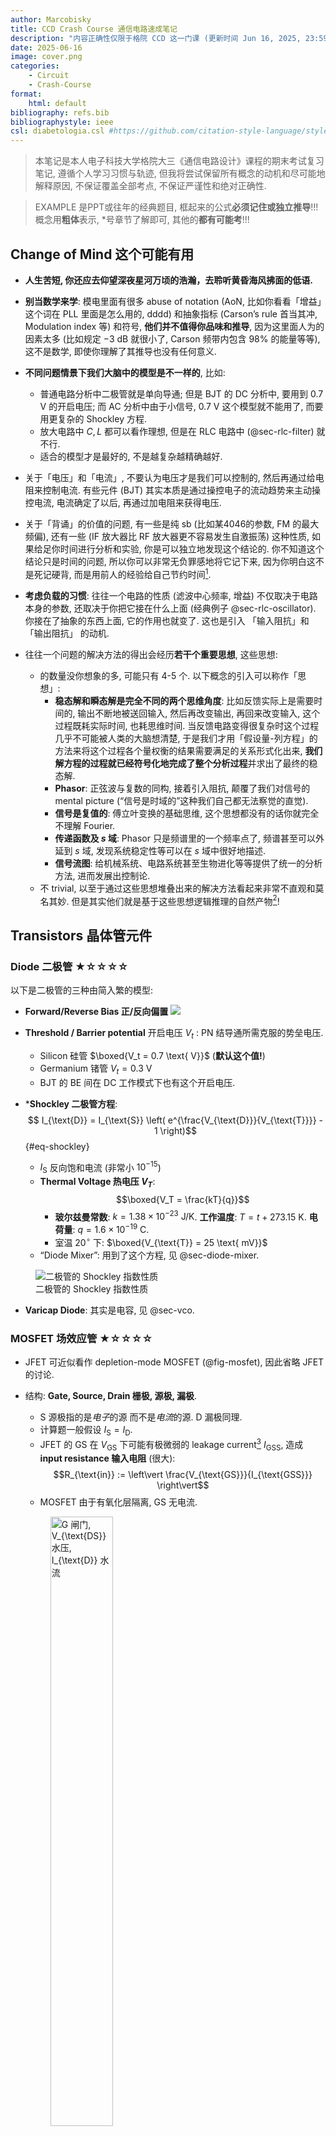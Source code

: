 ```yaml
---
author: Marcobisky
title: CCD Crash Course 通信电路速成笔记
description: "内容正确性仅限于格院 CCD 这一门课 (更新时间 Jun 16, 2025, 23:59)"
date: 2025-06-16
image: cover.png
categories:
    - Circuit
    - Crash-Course
format: 
    html: default
bibliography: refs.bib
bibliographystyle: ieee
csl: diabetologia.csl #https://github.com/citation-style-language/styles
---
```


> 本笔记是本人电子科技大学格院大三《通信电路设计》课程的期末考试复习笔记, 遵循个人学习习惯与轨迹, 但我将尝试保留所有概念的动机和尽可能地解释原因, 不保证覆盖全部考点, 不保证严谨性和绝对正确性.

> EXAMPLE 是PPT或往年的经典题目, 框起来的公式**必须记住或独立推导**!!! 概念用**粗体**表示, *号章节了解即可, 其他的**都有可能考**!!!

## Change of Mind 这个可能有用 {#sec-change-of-mind}

- **人生苦短, 你还应去仰望深夜星河万顷的浩瀚，去聆听黄昏海风拂面的低语.**

- **别当数学来学**: 模电里面有很多 abuse of notation (AoN, 比如你看看「增益」这个词在 PLL 里面是怎么用的, dddd) 和抽象指标 (Carson's rule 首当其冲, Modulation index 等) 和符号, **他们并不值得你品味和推导**, 因为这里面人为的因素太多 (比如规定 $-3\text{ dB}$ 就很小了, Carson 频带内包含 $98\%$ 的能量等等), 这不是数学, 即使你理解了其推导也没有任何意义.

- **不同问题情景下我们大脑中的模型是不一样的**, 比如:
    - 普通电路分析中二极管就是单向导通; 但是 BJT 的 DC 分析中, 要用到 $0.7\text{ V}$ 的开启电压; 而 AC 分析中由于小信号, $0.7\text{ V}$ 这个模型就不能用了, 而要用更复杂的 Shockley 方程.
    - 放大电路中 $C, L$ 都可以看作理想, 但是在 RLC 电路中 (@sec-rlc-filter) 就不行.
    - 适合的模型才是最好的, 不是越复杂越精确越好.

- 关于「电压」和「电流」, 不要认为电压才是我们可以控制的, 然后再通过给电阻来控制电流. 有些元件 (BJT) 其实本质是通过操控电子的流动趋势来主动操控电流, 电流确定了以后, 再通过加电阻来获得电压.

- 关于「背诵」的价值的问题, 有一些是纯 sb (比如某4046的参数, FM 的最大频偏), 还有一些 (IF 放大器比 RF 放大器更不容易发生自激振荡) 这种性质, 如果给足你时间进行分析和实验, 你是可以独立地发现这个结论的. 你不知道这个结论只是时间的问题, 所以你可以非常无负罪感地将它记下来, 因为你明白这不是死记硬背, 而是用前人的经验给自己节约时间[^engineering].

- **考虑负载的习惯**: 往往一个电路的性质 (滤波中心频率, 增益) 不仅取决于电路本身的参数, 还取决于你把它接在什么上面 (经典例子 @sec-rlc-oscillator). 你接在了抽象的东西上面, 它的作用也就变了. 这也是引入 「输入阻抗」和 「输出阻抗」 的动机.

- 往往一个问题的解决方法的得出会经历**若干个重要思想**, 这些思想:
    - 的数量没你想象的多, 可能只有 4-5 个. 以下概念的引入可以称作「思想」:
        - **稳态解和瞬态解是完全不同的两个思维角度**: 比如反馈实际上是需要时间的, 输出不断地被送回输入, 然后再改变输出, 再回来改变输入, 这个过程既耗实际时间, 也耗思维时间. 当反馈电路变得很复杂时这个过程几乎不可能被人类的大脑想清楚, 于是我们才用「假设量-列方程」的方法来将这个过程各个量权衡的结果需要满足的关系形式化出来, **我们解方程的过程就已经符号化地完成了整个分析过程**并求出了最终的稳态解.
        - **Phasor**: 正弦波与复数的同构, 接着引入阻抗, 颠覆了我们对信号的 mental picture (“信号是时域的”这种我们自己都无法察觉的直觉).
        - **信号是复值的**: 傅立叶变换的基础思维, 这个思想都没有的话你就完全不理解 Fourier.
        - **传递函数及 $s$ 域**: Phasor 只是频谱里的一个频率点了, 频谱甚至可以外延到 $s$ 域, 发现系统稳定性等可以在 $s$ 域中很好地描述.
        - **信号流图**: 给机械系统、电路系统甚至生物进化等等提供了统一的分析方法, 进而发展出控制论.
    - 不 trivial, 以至于通过这些思想堆叠出来的解决方法看起来非常不直观和莫名其妙. 但是其实他们就是基于这些思想逻辑推理的自然产物[^math]!

[^engineering]: 有些数学家对工程学嗤之以鼻的原因本质上是对「经验主义」的怀疑.

[^math]: 这一点在纯数上尤为明显.

## Transistors 晶体管元件

### Diode 二极管 ★☆☆☆☆

以下是二极管的三种由简入繁的模型:

- **Forward/Reverse Bias 正/反向偏置**
    ![](diode-bias.jpg)

- **Threshold / Barrier potential** 开启电压 $V_t$ : PN 结导通所需克服的势垒电压.
    - Silicon 硅管 $\boxed{V_t = 0.7 \text{ V}}$ (**默认这个值!**)
    - Germanium 锗管 $V_t = 0.3 \text{ V}$
    - BJT 的 BE 间在 DC 工作模式下也有这个开启电压.

- ***Shockley 二极管方程**: $$ I_{\text{D}} = I_{\text{S}} \left( e^{\frac{V_{\text{D}}}{V_{\text{T}}}} - 1 \right)$${#eq-shockley}
    - $I_{\text{S}}$ 反向饱和电流 (非常小 $10^{-15}$)
    - **Thermal Voltage 热电压 $V_T$**: $$\boxed{V_T = \frac{kT}{q}}$$
        - **玻尔兹曼常数**: $k = 1.38 \times 10^{-23} \text{ J/K}$. **工作温度**: $T = t + 273.15 \text{ K}$. **电荷量**: $q = 1.6 \times 10^{-19} \text{ C}$.
        - 室温 $20^{\circ}$ 下: $\boxed{V_{\text{T}} = 25 \text{ mV}}$
    - "Diode Mixer": 用到了这个方程, 见 @sec-diode-mixer.

::: {.column-margin}
![二极管的 Shockley 指数性质](shockley.jpg)
:::

- **Varicap Diode**: 其实是电容, 见 @sec-vco.

### MOSFET 场效应管 ★☆☆☆☆

- JFET 可近似看作 depletion-mode MOSFET (@fig-mosfet), 因此省略 JFET 的讨论.

- 结构: **Gate, Source, Drain 栅极, 源极, 漏极**.
    - S 源极指的是*电子*的源 而不是*电流*的源. D 漏极同理.
    - 计算题一般假设 $I_{\text{S}} = I_{\text{D}}$.
    - JFET 的 GS 在 $V_{\text{GS}}$ 下可能有极微弱的 leakage current[^leakage-current] $I_{\text{GSS}}$, 造成 **input resistance 输入电阻** (很大): $$R_{\text{in}} := \left\vert \frac{V_{\text{GS}}}{I_{\text{GSS}}} \right\vert$$
    - MOSFET 由于有氧化层隔离, GS 无电流.

    ![G 闸门, $V_{\text{DS}}$ 水压, $I_{\text{D}}$ 水流](MOSFET-Water.GIF){width=50%}

[^leakage-current]: AoN, 应该记为 $I_{\text{GSL}}$ (gate-source leakage).

- MOSFET 分类:

    ![箭头 **in** 代表 n-channel](mosfet.png){#fig-mosfet}

    - **P/N channel 通道**: 根据**沟道**类型 (不是 substrate 类型!), 空穴: P channel, 电子: N channel.
    - **Depletion/Enhancement mode 耗尽/增强型**: 默认 (**GSS**, gate-source short) 闸门的状态, 导通: depletion, 不导通: enhancement (符号上断开).
    - $V_{\text{GS}}$ 控制闸门的方法是不一样的 (@fig-mosfet):
        - P-channel D Mode: 正电压 -> 吸引 n substrate 的电子 -> 中和掉 channel 的空穴 -> 截止
        - N-channel D Mode: 负电压 -> 吸引 p substrate 的空穴 -> 中和掉 channel 的电子 -> 截止
        - P-channel E Mode: 负电压 -> 排斥 n substrate 的电子 -> 增加 channel 的空穴 -> 导通
        - N-channel E Mode: 正电压 -> 排斥 p substrate 的空穴 -> 增加 channel 的电子 -> 导通
    

- 特性:
    - 以 S 源极为基准, 我们关心 $V_{\text{GS}}, V_{\text{DS}}, I_{\text{D}}$ 三者的关系 ($I_{\text{D}}$ 曲面)
    - **Q-point** (Quiescent)[^Q-point]: 静态工作点, @fig-ID-surface 上的每个点都是 Q-point.
        - 引入 Q-point 的原因是: 半导体元件在不同的输入**变化频率**下 即使输入的数值相同, 输出会有所差别. Q-point 代表这些点都是在输入变化很慢的情况下测出来的值, 即 **DC 工作点**、稳态值.
        - 所以模拟电路有必要区分 DC 和 AC 分析, 他们是不一样的.

    ![$I_{\text{D}}$ 曲面](ID-surface.png){#fig-ID-surface width=80%}

    - **Drain curve 漏极特性曲线**: 固定闸门 $V_{\text{GS}}$ 后的 水压与水流的关系.
        - **Ohmic region 欧姆区**: 相当于固定电阻. (改变闸门可以充当可变电阻)
        - **Active region 饱和区**: 水流不变了.
        - **Breakdown region 击穿区**: 水压太大, 水管坏了.
        - **Pinch-off** 对应的点是**抛物线**.

    ![Drain curve 漏极特性曲线](drain-curve.png){width=80%}

    - **Transfer curve 转移特性曲线**: 水压足够大时水流和闸门的关系 ($I_{\text{D}}$ 曲面沿 $V_{\text{DS}}$ 轴的投影).
        - **抛物线** 关系.
        - **默认饱和电流 $I_{\text{DSS}}$**: Drain to Source current with *gate* Shorted.
        - **跨导 $g_m$** (电阻的倒数): Drain curve 的斜率, 与闸门电压有关.

    ![Transfer curve 转移特性曲线](transfer-curve.png){#fig-transfer-curve width=80%}

[^Q-point]: 这是一个典型的教科书讲不明白的问题.

### BJT 三极管 ★★★★☆

> 大写表示 DC 工作模式 (e.g., $I_{\text{E}}, \beta_{\text{DC}}$), 小写表示 AC 工作模式 (e.g., $I_{\text{e}}, \beta_{\text{ac}}$). $\tilde{I}$: phasor, $i$: 瞬时值.

#### 结构 ★☆☆☆☆

::: {layout="[75,25]"}
![](BJT.png)

![](npn.gif){width=30%}
:::

- 结构: **Base, Collector, Emitter 基极, 集电极, 发射极**.

    - **npn, pnp** 两种, 因 doping 浓度不同而*不对称* ! npn 性能更好.

- 模型及可观测参数

    - **r Parameters** (resistance): $r'_e$ (**最重要**★★★★★), $r'_b, r'_c, \alpha_{\text{ac}}, \beta_{\text{ac}}$

    ![根据 $r'_b \approx 0$ 和 $r'_c \approx \infty$ 来简化模型](r-para.png){#fig-r-para width=70%}
    - **h Parameters** (hybrid): (Omitted).

#### 性质 ★★★★★ {#sec-bjt-properties}

- 特征曲线
    - 一般都在 active region 工作区
    - $I_C$ 不一定是 $I_B$ 的 $\beta_{\text{DC}}$ 倍, 在饱和区就不行 (@fig-BJT-saturation).

::: {.column-margin}
![饱和区没有放大](BJT-saturation.png){#fig-BJT-saturation}
:::

![抽象命名来了, 看看饱和区和工作区是不是你想的那样](BJT-characteristic.png){width=90%}

- AC & DC 下都有的性质:
    - 箭头代表 **总** (E) **电流** 参考方向, 不一定是实际电流方向. 三者满足 KCL: $$\boxed{ I_{\text{E}} - I_{\text{C}} - I_{\text{B}} = 0} $${#eq-kcl}

- DC 工作模式性质:
    - $\alpha, \beta$ 参数:$$ \alpha_{\text{DC}} := \frac{I_{\text{C}}}{I_{\text{E}}} \approx 0.99, \quad h_{\text{FE}} = \boxed{\beta_{\text{DC}} := \frac{I_{\text{C}}}{I_{\text{B}}}} \approx 99$$
    - B, E 可看作导通的二极管, PN结之间存在开启电压: $$\boxed{V_{\text{BE}} = V_t \approx 0.7 \text{ V}}$$

- AC 工作模式性质:

    - 发射极动态电阻 $$\boxed{r'_e \approx \frac{V_T}{I_{\text{E}}} = \frac{25\text{ mV}}{I_E}}$$

    - $\beta$ 参数: $$ \beta_{\text{ac}} := \frac{\Delta I_{\text{C}}}{\Delta I_{\text{B}}}$$
        - 造成 $\beta_{\text{DC}} \neq \beta_{\text{ac}}$ 的原因是 $I_{\text{C}}$-$I_{\text{B}}$ 关系是曲线:

        ![DC 模式相当于全局的流形, AC 模式相当于局部的切空间](dc-ac-beta.png){width=80%}

<!-- ----------------------------------------- -->
::: {.callout-important icon=true collapse=true}
## 有关 $V_T$ 和 $V_t$
**Mental picture**: 当我们将信号输入到 BJT 的 Base 时, 几乎就是 DC 信号, 波动幅度非常小!

BJT 正常工作时, 将 BE 看作导通的二极管, 自然有电压 $V_t \approx 0.7 \text{ V}$. $r'_e$ 不能被 DC 信号感受到, 只有小信号才能感受到. 小信号需要用更精确的模型 @eq-shockley 来计算. @fig-VT-Vt 在 $V_{BE} = 0.7\text{ V}$ 处的斜率就是 $r'_e$ 的倒数:
$$
\text{slope}|_{V = 0.7\text{ V}} = \frac{I_S}{V_T} \cdot e^{\frac{V}{V_T}} = \frac{1}{r'_e}
$$

我们 利用 @eq-shockley 将 $e^{\frac{V}{V_T}}$ 用 $I_E$ 表示:
$$
\text{slope}|_{I = I_E} = \frac{I_S}{V_T} \cdot \left(\frac{I}{I_S} + 1\right) = \frac{I}{V_T} + \underbrace{\cancel{\frac{I_S}{V_T}}}_{\to 0} = \frac{1}{r'_e}
$$

求得:
$$
r'_e = \frac{V_T}{I}
$$

$I$ 就是**当前** E 上的直流电流大小!

![](VT-Vt.png){#fig-VT-Vt width=70%}
:::
<!-- ----------------------------------------- -->



## Network Analysis 网络分析 ★★☆☆☆

### Thevenin & Norton 定理 {#sec-thevenin-norton}

> 任何一个只有电压源、电流源和电阻的网络, 都可以等效为 一个有内阻的电压源 或 一个有内阻的电流源[^reason].

[^reason]: 任何线性二端网络都可以这么等效, 原因是电源的 $V$-$I$ graph 是直线! 而非理想的 电压源 和 电流源 也是直线, 二者自由度都是 $2$, 因此相互等价.

$$
\boxed{
\begin{aligned}
V_{\text{TH}} &= V_{\text{open}} \\
I_{\text{N}} &= I_{\text{short}} \\
R_{\text{TH}} &= R_{\text{N}} = \frac{V_{\text{open}}}{I_{\text{short}}} \\
\end{aligned}
}
$${#eq-thevenin-norton}

![Thevenin 等效 和 Norton 等效](thevenin-norton.png){width=80%}

### Input & Output Impedance 输入/输出阻抗

> 一个线性网络作为负载时一定可以等效成一个电阻 (输入阻抗), 作为电源时一定可以等效成一个非理想电压源或电流源 (内阻就是输出阻抗).

- $R_{\text{in}}$ 就是该网络作为负载时两端的电压和电流之比.

### Conjugate Matching & Maximum Power Transfer 匹配负载与最大功率传输

> 阻抗匹配是一个实际中要考虑的问题, 而不是在纯理论层面上的问题, 所以会觉得有点脱节的感觉.

- 问题建模: @sec-thevenin-norton 的结论对稳态交流电路同样适用 (见 @fig-matched-network-demo)! 任意复杂线性网络:
    - 从外面看都只是一个电流电压源 $\tilde{V}_0$ 和 一个内阻抗 $\tilde{Z}_0$ (相当于 Thevenin 等效).
    - 看外面都是一个阻抗为 $\tilde{Z}_L$ 的负载.
    - 问: 给定工作频率[^working-freq] $\omega_0$ 和 $\tilde{V}_0$, $\tilde{Z}_0, \tilde{Z}_L$ 满足什么的时候负载热功率最大?

[^working-freq]: 注意一个匹配电路只在一个工作频率下匹配, 而不是所有频率! 而我们会看到, 匹配后的频率恰好是协振频率 $\omega_0$, 所以用 $\omega_0$ 来表示工作频率.

- 当内外阻抗互为共轭时, 称该电路**阻抗匹配**, 此时**负载热功率[^power]达到最大**. $$\boxed{\tilde{Z}_0 = \tilde{Z}_L^*}$${#eq-conj-matching}

    ![阻抗匹配时相当于只有两个一样的纯电阻](conj-match-demo.png){width=70%}

[^power]: 稳态电路功率有很多定义 (比如: 有功功率, 无功功率, 视在功率, 热功率等), 这里指**热功率**.

- **Reflection Coefficient 反射系数**: 反映了负载阻抗与源阻抗的匹配程度, omitted.

<!-- ----------------------------------------- -->
::: {.callout-note icon=true collapse=true}
## 阻抗匹配条件的证明

![问题建模情景](matched-network-demo.png){#fig-matched-network-demo width=40%}

设 $\tilde{Z}_0 = R_0 + jX_0, \tilde{Z}_L = R_L + jX_L$, 负载的热功率:
$$
\begin{aligned}
P_L &= I_{\text{rms}}^2 R_L \\
&= \frac{1}{2} |\tilde{I}|^2 R_L \\
&= \frac{1}{2} \left| \frac{\tilde{V}_0}{\tilde{Z}_0 + \tilde{Z}_L} \right|^2 R_L \\
&= \frac{1}{2} \frac{|\tilde{V}_0|^2}{(R_0 + R_L)^2 + (X_0 + X_L)^2} R_L \\
\end{aligned}
$$

要 $P_L$ 最大, 分母必须最小, 显然当 $X_0 + X_L = 0$ 时即 @eq-conj-matching 时取最小.
:::
<!-- ----------------------------------------- -->

### Matching Network Design 匹配网络设计 {#sec-matching-network-design}

> 有很多种匹配网络可供选择: $\pi, T$ 形网络等, 本文只考虑 $T$ 形网络. 本章重度依赖 @sec-q-factor-1st-order 的结论.

- 问题描述: 给定 纯电阻内阻 $R_0$ 的交流电源 $V_0$ 和 纯电阻负载 $R_L$, 在它们中间设计一个 $T$ 形网络使阻抗匹配.
    - 既然是设计匹配网络, 就不能用纯电阻了 (@fig-matching-wrong-design), 不然能量白白消耗掉了, 只能用**纯电抗 $X$ 元件** ($X_p, X_s$ 都可以是 $L$ 或 $C$, 一般串联的用 $L$, 并联的用 $C$), 它们只储能, 不耗能.

:::{.column-margin}
![谁教你这样设计网络的?](matching-wrong-design.png){#fig-matching-wrong-design}
:::

![根据 $R_0, R_L$ 的大小结合 @eq-q-factor-serial-parallel-conversion 的结论要设计成不同的 $T$ 形网络](matching-right-design.png){#fig-matching-right-design width=90%}

- 解法: ★★★★★
    - **根据 $R_0, R_L$ 的大小选择网络类型**: 见 @fig-matching-right-design.
    - **用电阻之比算 $Q$**: @eq-q-factor-serial-parallel-conversion 的第一个公式.
    - **再用 @fig-Q-factor-1st-order 的两个公式得出 $X_s, X_p$**.
    - **最后用 $X_s, X_p$ 计算出 $L, C$ 的值**: 一般串联的用 $L$, 并联的用 $C$.
        

<!-- ----------------------------------------- -->
::: {.callout-note icon=true collapse=true}
## EXAMPLE: 匹配网络设计
![题目描述](matching-example-problem.png){width=80%}

![设计图, $R_{-}, R_{+}$ 对应 $R_0, R_L$](matching-example-network.png){width=40%}

![计算电抗和其对应的 $L, C$ 值](matching-example-calculation.png){width=80%}
:::
<!-- ----------------------------------------- -->


## Amplifier Circuit 放大电路分析 ★★★★☆

### 分析纲领 ★★★★★

> 一个放大电路对 DC 和 AC 的作用是单独的, 我们先分开分析, 实际上的情况是两个分析结果的叠加!

::: {.column-margin}
![电容通交隔直](capacitor-mental-picture.jpg)
:::

- DC 和 AC 的情况下, 放大电路的等效电路是不一样的.

- 我们只需要考虑**等效电路**, 电容和电感在等效电路中是不存在的.

    - **DC 分析**: 
        - 电容开路, 电感短路[^ideal-CL].
        - 画 **Thevenin 等效电路**

            ![DC等效电路 及其Thevenin等效](Theveninising.png){#fig-Theveninising}

    - **AC 分析**:
        - 电容短路, 电感开路.
        - $V_{\text{CC}}$ 相当于接地 (任何不变的信号都相当于接地)
        - 电压、电流默认取 RMS $V_{\text{rms}}$ 计算 (峰值也行其实), $\boxed{V_p = \sqrt{2} V_{\text{rms}}}$
        - **Bypass Capacitor**: 与某个电阻 $R$ 并联的电容, 使得交流信号在至少 $f_{\min}$ 频率下看起来无阻抗, $C$ 必须足够大 ($X_C$ 必须足够小): $$\boxed{X_C \le \frac{R}{10}}$$ 

    - 将等效电路中的 BJT 换成 @fig-r-para (b) 中的模型, 然后当作正常电路分析即可.

[^ideal-CL]: 理想电容记为 $C_{\infty}$, 理想电感记为 $\text{RFC}$ (Radio Frequency Choke).

- 最后 DC 和 AC 的结果叠加起来, 注意 **这时候 $V_{\text{CC}}$ 不能接地了**[^ce-180], 所有元件都正常. 

[^ce-180]: 特别是在分析为什么 Common Emitter 相位是 180 度的时候, $V_\text{C} = V_{\text{CC}} - I_\text{C} R_\text{C}$, $$V_B \uparrow \implies I_B \uparrow \implies I_C \uparrow \implies V_\text{C} \downarrow$$


<!-- ----------------------------------------- -->
::: {.callout-note icon=true collapse=true}
## EXAMPLE: Thevenin 等效电路

![求解 @fig-Theveninising](dc-example.png)

@fig-Theveninising 中 $A$ 点电压不能直接分压求解! 虽然 $I_{\text{A}}$ 很小: $$ V_A \neq \frac{R_2}{R_1 + R_2} V_{\text{CC}}$$

要用 Thevenin 等效电路求解!
:::
<!-- ----------------------------------------- -->

<!-- ----------------------------------------- -->
::: {.callout-note icon=true collapse=true}
## EXAMPLE: Bypass Capacitor 大小的计算
![Bypass Capacitor 大小的计算](bypass-capacitor.png)
:::
<!-- ----------------------------------------- -->



<!-- ### Common Emitter (CE) 共射放大器 -->


## Mixer Circuit 混频电路 ★★★☆☆

- 目的: 其实就是完成了**调制和解调**的时候将两个正弦信号 $v_1, v_2$ 乘在一起的过程
    - $v_1 = V_1 \cos(\omega_1 t), v_2 = V_2 \cos(\omega_2 t)$
    - 一般要结合滤波器保留需要的频率成分 (上边带  $\omega_1 + \omega_2$ 或 下边带 $|\omega_1 - \omega_2|$, 为了区分 **Rejection 滤波**, 姑且叫做 **"Second" 滤波**[^second]).
- 由于产生了新的频率成分, 需要引入二极管之类的**非线性元件**.

[^second]: 我自己起的名字, 只是因为他在 Rejection 滤波器之后.

### Common Mixer 常见混频器 {#sec-common-mixer}

#### Diode Mixer 二极管混频器 {#sec-diode-mixer}

![](diode-mixer.png){#fig-diode-mixer width=60%}

- @fig-diode-mixer 1 点电压 $V_1 = (v_1+v_2)/2$, 相当于两个交流电压源 $v_1, v_2$ 串联.
- Diode Mixer 要求 $v_1, v_2$ 很小 (所以 $i_D$ 也很小), 二极管要用 **Shockley 方程** 来建模!
- 由 Taylor 展开 Shockley 方程, $i_D$ 有 $v_D, v_D^2, v_D^3, \cdots$ 成分, 分别对应:
    - 一次谐波: $\omega_1, \omega_2$
    - 二次谐波: $2 \omega_1, 2 \omega_2, \omega_1 + \omega_2, |\omega_1 - \omega_2|$
    - 更高次谐波 ...

::: {.column-margin}
![二极管混频器输出的频谱](diode-freq.png)
:::

#### BJT & JFET Mixer 晶体管混频器

![以 BJT Mixer 为例](BJT-mixer.png){#fig-bjt-mixer width=60%}

- BJT 的 B, E 间其实是隐藏的二极管 (见 @sec-bjt-properties)
- BJT Mixer 自带放大效果 (输出的电流可以比较大).
- @fig-bjt-mixer 的 $L, C$ 是带通滤波器 (**"Second" 滤波**)
- 若换成 JFET Mixer, 不再满足 Shockley 方程, 而是 Transfer curve 的**二次关系** (@fig-transfer-curve), 没有高次谐波成分了, nice!

#### Dual-Gate MOSFET Mixer 

(Omitted)

#### Diode Ring Modulator 环形调制器 {#sec-ring-modulator}

![环形调制器输入 $e_i$ 输出 DSB-SC 调制信号, 载波一般用矩形波](Ring-modulator.png){width=70%}

### Image Frequency 镜像频率 {#sec-image-frequency}

- 混频器输出的二次谐波里的 $|\omega_1 - \omega_2|$ 项不仅有希望的 $f_{\text{RF}}$ 频率, 还有可能存在的 **镜像频率** $f_{\text{image}}$.

- **Image frequency rejection**: 当我们 mixing 后需要保留 $|\omega_1 - \omega_2|$ 成分时, 我们不希望受到 $f_{\text{image}}$ 的干扰, 所以加一个 BPF 来滤掉它 (@fig-rejection-filter)

::: {.column-margin}
![Rejection 滤波器例子](rejection-filter.png){#fig-rejection-filter}
:::

![用带通滤波器滤掉可能存在的镜像频率, 定量分析见 @sec-rlc-rejection-filter, $\omega_{\text{IF}}$ 见 @sec-heterodyne](image-rejection.png){#fig-image-rejection width=60%}

## RLC 电路作为滤波器 {#sec-rlc-filter}

> 这门课中 含有 RLC 这个电路整体的地方包括: **Image Rejection 滤波器, 振荡器的反馈电路, PLL 的 loop filter 低通滤波**, 我们单独来看一看.

> **High Frequency Effects/Parasitic Effects 高频/寄生效应**: $R, L, C$ 元件甚至导线在高频时表现不再理想, 都有了**寄生电容**和**寄生电感**. 但这超出了电路的集总 (lumped) 假设, 一般不讨论.

:::{.column-margin}
![$L$ 在高频下变成 $RLC$ 电路了](parasitic-effect.png)
:::

### Resonance 协振

- **Tank circuit**: 并联 $LC$ 电路中是有储存的能量的, 所以称为 Tank.

- **Flywheel effect**: $LC$ 电路中 $L$ 和 $C$ 之间有能量交换 (用弹簧振子类比, 弹性势能和动能之间的交换).

- 协振时 $LC$ 串联电路相当于短路, $LC$ 并联电路相当于断路. 即电路表现为**纯电阻**, 即: $$\boxed{\Im{(Z)} = 0, \quad \text{or } \Im{(Y)} = 0}$$

    - 对 $LC$ 电路, $$Z = \frac{1}{Cj\omega_0} + Lj\omega_0 = 0 \implies \boxed{\omega_0 = \sqrt{\frac{1}{CL}}}$${#eq-resonance}
    - 对 $RLC$ 电路 (@fig-RLC-resonance), 算 $Y$ 更方便: $$Y = \frac{1}{R + Lj \omega_0} + Cj \omega_0 = 0 \implies \omega_0 = \sqrt{\frac{1}{CL}-\frac{R^2}{L^2}}$$

:::{.column-margin}
![对于 $Q>10$ 的 $RLC$ 电路可以忽略 $R$](RLC-resonance.png){#fig-RLC-resonance}
:::

### Q-factor 品质因数

> Q-factor 在一阶系统和二阶系统都有定义, 但不太一样. 先是在二阶系统上定义, 再**形式化**地迁移到了一阶系统上.

#### 二阶系统 ($C, L$ 都存在)

> Q-factor 衡量了一个二阶电路的滤波品质. $Q$ 越大, 滤波器的频率选择性越好.

:::{.column-margin}
![$Q$ 越大, 滤波器的频率选择性越好](Q-factor-demo.png)
:::

- Dissipation $D := 1/Q.$

- 等价定义(或推论):
    - 二阶系统 (如弹簧振子模型) **在共振(协振 resonance)条件下** ($\omega_0$), 系统储存的能量与一个周期内消耗的能量 (在 $R$ 上) 之比, 的 $2\pi$ 倍: $$ Q := 2\pi \cdot \frac{ \text{Energy stored}}{\text{Energy dissipated in one period}}$$ 这是其定义式, 但不会用它来计算, 可以由这个式子推出所有以下结论:
    - 串联协振 (记忆: 串联电流主导, $R$ 在分母, $R$ 越大越耗能, $Q$ 越小): $$ \boxed{Q = \frac{\omega_0 L}{R} = \frac{1}{\omega_0 C R}}$${#eq-serial-Q} 并联协振 (记忆: 并联电压主导, $R$ 在分子, $R$ 越大泻能越慢, $Q$ 越大): $$ \boxed{Q = \frac{R}{\omega_0 L} = \omega_0 C R}$${#eq-parallel-Q} 这两个式子在 sec-q-factor-1st-order 被形式化地迁移到了一阶系统上, 在匹配网络设计 (@sec-matching-network-design) 中频繁用到!
    - 不管串/并联协振, $Q$ 都可由 中心频率和 $-3\text{ dB}$ 带宽相同地表示 : $$\boxed{Q = \frac{\omega_0}{\Delta \omega}}, \Delta \omega = \omega_2-\omega_1, \quad \text{when } 20\lg|H(\omega)| = -3\text{ dB}$${#eq-q-center-over-bandwidth}
    - $\omega_0$ 是 $\omega_1$ 和 $\omega_2$ 的几何平均: $$\boxed{\omega_0^2 = \omega_1 \omega_2}$$ 但是实际上很接近算数平均, 所以可以这样算 $\omega_1, \omega_2$: $$ \begin{cases} \omega_1 &= \omega_0 - \frac{\Delta \omega}{2} \\ \omega_2 &= \omega_0 - \frac{\Delta \omega}{2}\end{cases}$$

        ![$\omega_0$ 是 $\omega_1$ 和 $\omega_2$ 的几何平均, 但计算时可用算数平均来近似计算](RLC-BPF.png){width=60%}

:::{.column-margin}
「半功率」点 $-3\text{ dB}$ 对应的 $\omega$ 叫 **截止频率**, $|H|^2 = 0.5$.
:::

#### 一阶系统 ($RC$ 或 $RL$ 电路) {#sec-q-factor-1st-order}

> 直接将 @eq-serial-Q 和 @eq-parallel-Q 的 $\omega_0$ **形式化**地替换成当前的频率 $\omega$, 所以一阶电路的 $Q$ 不再固定, **跟工作频率有关**.

![电容和电感可以进一步抽象为纯虚数的电抗 $X$, $s, p$ 代表 series, parallel](Q-factor-1st-order.png){#fig-Q-factor-1st-order width=80%}

- **Serial-Parallel Conversion**
    - **动机**: @fig-Q-factor-1st-order 中两种电路的总体来说就是一个阻抗 $Z_s, Z_p$, **给定频率 $\omega$**, $R_s, R_p$ 和 $X_s, X_p$ 要满足什么条件他们可以完全等效? i.e., $Z_s = Z_p$.
    - **结论**: 等效时, 并联的电阻和电抗都要大一些:
        $$
        \boxed{
        \begin{aligned}
        \frac{R_p}{R_s} &= 1+Q^2 \\
        \frac{X_p}{X_s} &= 1+\frac{1}{Q^2}
        \end{aligned}}
        $${#eq-q-factor-serial-parallel-conversion}

<!-- ----------------------------------------- -->
::: {.callout-note icon=true collapse=true}
## @eq-q-factor-serial-parallel-conversion 的推导

@fig-Q-factor-1st-order 中串联和并联的阻抗 $Z_s, Z_p$ 为:
$$
\begin{aligned}
Z_s &= R_s + j X_s \\
\frac{1}{Z_p} &= \frac{1}{R_p} + \frac{1}{j X_p}
\end{aligned}
$$

令 $Z_s = Z_p$, 实部与虚部分别相等, 再代入 @fig-Q-factor-1st-order 中的公式 (由于等效, 串联和并联的电路的 $Q$ 肯定一样, $Q \equiv \frac{X_s}{R_s} = \frac{R_p}{X_p}$) 即可:
$$
\begin{aligned}
&\frac{1}{R_s + j X_s} = \frac{1}{R_p} + \frac{1}{j X_p} \\
\implies &\frac{R_s - jX_s}{R_s^2 + X_s^2} = \frac{1}{R_p} - j \frac{1}{X_p} \\
\implies &\begin{cases} \Re = \frac{R_s}{R_s^2 + X_s^2} = \frac{1}{R_p} \implies \frac{R_p}{R_s} = 1 + \frac{X_s^2}{R_s^2} = 1 + Q^2 \\ \Im = \frac{X_s}{R_s^2 + X_s^2} = \frac{1}{X_p} \implies \frac{X_p}{X_s} = 1 + \frac{R_s^2}{X_s^2} = 1+\frac{1}{Q^2} \end{cases}
\end{aligned}
$$
:::
<!-- ----------------------------------------- -->


### RLC 电路作为 Image Rejection 滤波器 {#sec-rlc-rejection-filter}

将 @fig-rejection-filter 作为一个整体, 其 admittance ([导纳](https://en.wikipedia.org/wiki/Admittance)) $Y$ 跟输入频率有关, 算出来是:
$$
\boxed{
|Y| = Y_0 \sqrt{1+(\delta Q)^2}
}
$$
其中 $Y_0$ 是电路在协振 $\omega_0$ 时的导纳. $\delta := \frac{\omega}{\omega_0} - \frac{\omega_0}{\omega}$, $Q$ 是品质因数.

给 $a, b$ 输入相同的电流 phasor $\tilde{I}$, $\tilde{V}_{ab}$ 的长度代表了滤波后的电压信号振幅, 由 $|\tilde{V}_{ab}| = |\tilde{I}| / |Y|$ 知: 滤波器的输出**反比**于 $|Y|$. 

以 $\omega_0$ 点为参考, 定义滤波器在 @fig-image-rejection 的 $\omega$ 点的 **attenuation** $|A_r|$ 为 (一般还要化成 $\text{dB}$ 单位):
$$
\boxed{
|A_r| := \left|\frac{\tilde{V}_\omega}{\tilde{V}_{\omega_0}}\right| = \frac{Y_0}{Y} = \frac{1}{\sqrt{1+(\delta Q)^2}}
}
$$

<!-- ----------------------------------------- -->
::: {.callout-note icon=true collapse=true}
## EXAMPLE: RLC Rejection 滤波器 attenuation 的定量分析

![](RLC-rejection-example.png)
:::
<!-- ----------------------------------------- -->

### RLC 电路作为振荡器的反馈电路 ★★★★★ (See @sec-design-positive-feedback) {#sec-rlc-oscillator}

#### Phase-shift oscillator 只有 $RC$ 的反馈

> @fig-phase-shift-osc-struct 结构的振荡器输出的中心振荡频率 $$\boxed{\omega_0 = \frac{1}{\sqrt{6}RC}}$${#eq-pso-omega0}

![Phase-shift oscillator 的反馈电路结构](Phase-shift-osc-struct.png){#fig-phase-shift-osc-struct width=80%}


<!-- ----------------------------------------- -->
::: {.callout-note icon=true collapse=true}
## @eq-pso-omega0 推导过程

![Phase-shift oscillator 的中心频率的推导过程](Phase-shift-osc-derive.png){#fig-phase-shift-osc-derive}

注意: **不能用三个 $RC$ LPF 的连级来计算!**, 因为每加一个 $RC$ 就相当于加了负载 (见 @sec-change-of-mind), 会影响之前的电路的滤波性质:

![加 Buffer 才能用连级的思想](RC-with-buffer.png)

:::
<!-- ----------------------------------------- -->


<!-- ----------------------------------------- -->
::: {.callout-note icon=true collapse=true}
## EXAMPLE: 用 @eq-pso-omega0 来计算输出频率

![](phase-shift-osc-calculation.png)
:::
<!-- ----------------------------------------- -->

#### Tapped network 含 $RLC$ 的反馈 {#sec-tapped-network}

> **Tapped network**: 一个电路从中间某两个部分引出两条线[^tap] (称为 "tap") 分别作为输入和输出后形成的二端网络.

[^tap]: 比如滑动变阻器的滑片可称为 "tap".

::: {.column-margin}
![Tapped network 例子](tapped-network.png){#fig-tapped-network}
:::

- 根据所用的不同 Tapped network (@fig-tapped-network), 给振荡器起了不同名字 (仅仅是起个名字): Hartley, Colpitts, Clapp, etc.

- **这里题目一般只会叫你算中心频率 $\omega_0$, 只要将他给的电路进行 AC 等效, 然后与 @fig-osc-feedback 进行对比找出 $\beta(s)$ 的部分, 这个部分含有一个 $LC$ 协振电路, 是一个 BPF, 所以其协振频率就是振荡器的输出频率 $\omega_0$![^omega0]**

[^omega0]: 这也是为什么协振频率和振荡器的输出频率是都用 $\omega_0$ 表示的原因.

<!-- ----------------------------------------- -->
::: {.callout-note icon=true collapse=true}
## EXAMPLE: 找出下面振荡器的反馈部分 并算出其输出频率

::: {layout="[50,50]"}
![Hartley: $\omega_0 = 1/\sqrt{(L_1+L_2)C}$](Hartley1.png){width=90%}

![Hartley: 跟左边一样](Hartley2.png){width=90%}
:::

![Colpitts: $\omega_0 = 1/\sqrt{[C_1C_2/(C_1+C_2)]L_1}$](Colpitts.png){#fig-Colpitts width=60%}
:::

注意上面的 BJT 的 Base 上并不是没有输入, 而是省略了正向开启电压提供电路.
<!-- ----------------------------------------- -->

### $RC$ 电路作为 PLL 的 Loop Filter {#sec-rc-pll}

::: {.column-margin}
![$RC$ 低通滤波器](RC-filter.png){#fig-rc-filter}
:::

- @fig-rc-filter 的传递函数为: $$F(s) = \frac{1}{1+RCs}$$ 其 **截止频率** $\omega_p$ 来自「半功率」点: $$|F(s)|^2 = \frac{1}{1+(RC\omega_p)^2} = \frac{1}{2} \implies \boxed{\omega_p = \frac{1}{RC}}$$





## Oscillator Circuit 振荡器 ★★★☆☆

> 程序的执行需要时钟, 我们需要一个电路, 它可以**自发持续稳定** (而不是像 $LC$ 电路被动地) 地输出一个周期信号 (e.g., 正弦波), 称为**振荡器**. 如果频率还能调整的话就更好 (VCO, Voltage Controlled Oscillator).

### 电路振荡要满足的条件

![用正反馈来产生自发振荡](positive-feedback.png){#fig-osc-feedback width=70%}

- 为什么会自发震荡?
    - **噪声不可避免**
    - **噪声中含有所有的频率**, 通过线性系统有制造出任意想要的频率的潜力.
    - 我们希望小噪声在正反馈系统里不断被「放大」[^amp] (用 $A(s)$), 而且能够筛选出我们想要的频率 $\omega_0$ (用 $\beta(s)$, $\omega_0$ 是振荡器的自发频率, 称为**中心频率或工作频率**, 是反馈 $LC$ 电路中的协振频率).

- **Barkhausen Stability Criterion 巴克豪森准则**: @fig-osc-feedback 要振荡, 必须满足 (但不保证振荡):
$$
\boxed{
\begin{cases} |A \beta| \ge 1 \\ \angle (A \beta) = 0 \end{cases}
}
$$

<!-- ----------------------------------------- -->
::: {.callout-note icon=true collapse=true}
## Barkhausen 准则的理解
一个小噪声在 $\omega$ 频点每经过一次系统回来后都被「放大」了:
$$
H(j \omega) = A(j \omega) \beta(j \omega)
$$

那这个信号一遍又一遍经过系统出来以后被「放大」了:
$$
1 + H(j \omega) + H(j \omega)^2 + H(j \omega)^3 + \cdots 
$${#eq-geometric-series}

这是一个等比数列, 要想震荡, 这个值一定不能收敛, 也就是公比不能太小:
$$
|H(j \omega)| \ge 1
$$

另外回来的相位必须跟原来同向 (相位差是零, $\angle(A \beta) = 0$), 不然 @eq-geometric-series 的每一项就会均匀分布在复平面上, 会被平均掉.

真实的过程就是 @eq-geometric-series 的求和是很快地一项一项求和 (因为**反馈是需要时间的**, 如果反馈不需要时间就不会震荡了, 如果宇宙是计算机的话, 直接 run time error), 如果发散的话就一直来回变化怎么也停不下来, 也就是在时间上震荡, 如果我们直接列方程求解的话是想一步到位求出稳态 (见 @sec-change-of-mind), 但是它收敛不了, 最后的结果就是无穷大.

如果我们要输出固定的频率的话, 只需要在反馈的过程中让 $\beta(s)$ 筛选出我们想要的频率就行了 (BPF). 
:::
<!-- ----------------------------------------- -->


[^amp]: 在 @sec-change-of-mind 中我们提到过「信号是复值的」, 这意味着「放大」这个词不一定代表指数增长的信号, 也代表正弦信号, 指数信号和正弦信号的在复数看来本质是一样的.

### 设计正反馈电路 {#sec-design-positive-feedback}

> 现在要设计 @fig-osc-feedback 中的反馈电路 $\beta(s)$, 目标是要跟 $A(s)$ 一起满足 Barkhausen 准则, 而且要滤出所需震荡频率 $\omega_0$. 简单起见, 就用 $LC$ 电路吧.

- 这个正反馈电路可以只含有 $RC$ 元件, 也可以利用 $RLC$ 的协振, 所有内容见 @sec-tapped-network.

### VCO (Voltage Controlled Oscillator) 电压控制振荡器 {#sec-vco}

> VCO 接收一个电压[^voltage-notation] $V_o$, 输出一个频率与之 近似线性 的周期信号.

[^voltage-notation]: Notation 开始变得抽象了, 用 $V_o$ 是因为 PLL 里面 VCO 的输入是 LPF 的输出, 所以用 out.

:::{.column-margin}
![VCO 输入输出近似线性 (见 @eq-vco-linear)](VCO-plot.png){#fig-VCO-plot}
:::

- **Varicap (Varactor) diode 可变电容**: 这种电容的电容值 $C_D$ 可通过外界输入的电压 $V_D$ 来调节 ($C_0 \approx 18\text{ pF}$ 是 $V_D$ 等于零的电容值): $$\boxed{C_D = \frac{C_0}{\sqrt{1 + \frac{|V_D|}{0.5}}}}$$
    - VCO 就是用了 varicap diode 的自发 oscillator, 通过输入电压, 改变电容值, 进而通过 @eq-resonance 改变振荡频率.

[^gain]: 开始 AoN 了, 如果 VCO 的输入是电压, 输出是正弦波, 增益应该是输出比输入, 但 $K_O$ 的定义中输出好像变成了频率而不是信号值本身了. 这样的 AoN 在 PLL 中很多, 要注意说增益的时候输入、输出「被隐性地认为」是什么: 信号值, 频率还是相位!



### PLL (Phase Locked Loops) 锁相环 ★★★★★

> 锁相环可以看作 VCO 的应用, 它接收一个周期信号, 输出一个与之相位同步 (当然频率也要一样) 的周期信号 (正弦波或方波)[^meaning].

[^meaning]: 这有什么意义呢? 你知道电脑里那么高的时钟频率是哪来的? 单片机的定时器可以定到宇宙毁灭? (用 frequency multipler 的连级! 见 @fig-PLL-freq-mult 和 @fig-CO-modulator).

:::{.column-margin}
![PLL 甚至可以把 frequency divider 变成 frequency multipler](PLL-freq-mult.png){#fig-PLL-freq-mult}
:::

![PLL 都有的结构, LPF 也叫 **Loop Filter**](PLL-struct.png){#fig-PLL-struct width=70%}

- PLL 工作的几个阶段 Stages:
    - **Free running**: 没有输入, PLL 也会有输出, 频率是 VCO 的中心频率 $\omega_0$.
    - **Capture**: 突然输入一个周期信号, 只有当这个信号的频率接近 $\omega_0$ 时 (具体来说, 要在 **Capture range 捕获范围**内, 见 @fig-capture-lock-range), 输出才能锁定到输入.
    - **Lock**: 输出锁定到输入. 而且我们可以改变输入频率, 但是不能超过 **Lock range 锁定范围** (大于捕获范围!), 不然失去锁定.

:::{.column-margin}
![PLL 的锁定范围大于捕获范围](capture-lock-range.png){#fig-capture-lock-range}
:::

- @fig-PLL-struct 中模块的细节[^AoN-again]:
    - **Phase Detector 鉴相器 (PD)**: 输入两个周期信号 ($v_i(t), v_{\text{osc}}(t)$), 输出他们的某种运算后的信号 $v_{\varphi}(t)$ (一般是乘积 (用 Mixer), 或 $XOR$)
        - **Phase Detector Gain 鉴相器增益[^pdg]**: $$\boxed{V_o = \textcolor{green}{{K_D}} \Delta \varphi}$${#eq-pd-gain}
        - $K_D$: 增益, $\Delta \varphi$: PD 输入的两路信号的相位差.
    - **Loop Filter 低通滤波器**: 对 $v_{\varphi}(t)$ 进行平滑 (滤波), 变成近似直流信号 $V_o$, 这个电压反应了 $v_i(t)$ 和 $v_{\text{osc}}(t)$ 的相位差. (具体电路见 @sec-rc-pll)
    - **VCO**
        - **Frequency sensitivity (gain) 频率灵敏度 (增益)[^gain]**: $$\boxed{\omega_{\text{osc}} = \omega_0 + \textcolor{green}{K_O} V_o}$${#eq-vco-linear}
        - $K_O$: 频率灵敏度
        - 输入为 $0$ 时也有频率 $\omega_0$ (@fig-VCO-plot).
    - **Loop Gain 总增益**: $$\boxed{\textcolor{green}{{K_V}} := \textcolor{green}{{K_D K_O}}}$$
        

[^AoN-again]: 抽象 Notation 来了, 大家坐稳.

[^pdg]: 准确来说应该是 PD 和 LPF 的组合增益. 这个组合的输入「被隐性地认为」是相位差 (而不是输入信号本身), 输出就是正常的电压.



#### 4046 PLL

![4046 PLL 是一种只能输入和输出**方波**的锁相环 (因为用了 $XOR$ 做 PD)](PLL4046.png){width=80%}

- VCO 增益可以通过 $C_1, R_1, R_2$ 来调节:
    - 为了正常工作, 必须满足[^crr]: $\boxed{100\text{ pF}\le C_1 \le 100\text{ nF}, 10\text{ k}\Omega \le R_{1,2} \le 1\text{ M}\Omega}$
    - @fig-VCO-plot 中的 $\omega_{\min}$ 和 $\omega_{\max}$ 也可调[^omega-f]: 
        $$
        \boxed{
        \begin{aligned}
        \omega_{\min} &= \frac{1}{R_2(C_1 + 32\text{ pF})} \\
        \omega_{\max} - \omega_{\min} &= \frac{1}{R_1(C_1 + 32\text{ pF})}
        \end{aligned}
        }
        $$

[^crr]: 这 sb 玩意儿都要背, 真是佛了.

[^omega-f]: ppt 上写的是 $f$ 而不是 $\omega$, 但用 $f$ 明显单位不对啊, 牛魔的.


## Modulation & Demodulation 调制解调 ★★☆☆☆

> Modulation 调制是用某个高频 (e.g., $1\text{ GHz}$) 的 **carrier 载波信号** 的某个特性 (幅度, 频率, 相位) 来表示一个低频  ($200\sim 3\text{ kHz}$) 的 **intelligence / message 信息信号** 的过程.

- 不调制的问题:
    - 信号频率都相近, 信号间会 interference 干扰.
    - 低频信号传输需要几千米长的天线

- ***!!!!!!!!!!!!!!!!!! Notation 符号声明 !!!!!!!!!!!!!!!!!!***
    - Intelligence 信息信号[^modulating]: $e_i = E_i \cos(\omega_i t)$ (若不是正弦信号, 则约定 $E_i := |\min(e_i)|$, 调制指数要用.)
    - Carrier 载波信号[^carrier]: $e_c = \cos(\omega_c t)$
    - Modulated 调制信号: $e$

[^carrier]: 这里用 normalized 归一化的载波信号, PPT 上是 $e_c = E_c \cos(\omega_c t)$, 但是后面乘载波的时候又用的是 $\cos(\omega_c t)$, 回字的四种写法, 研究这个没有意义.

[^modulating]: 注意跟 modulated 调制信号区分开来.


### AM 调幅

> AM 调制信息在幅度里面. 而且有很多种 AM 的方法[^am-method]: **DSB-SC, DSB-WC, SSB, VSB**, etc.

[^am-method]: Abbr. Double/Single/Vestigial (残留) Sideband- Suppressed/With Carrier.

#### AM 方法1: DSB-SC

<!-- ----------------------------------------- -->
::: {.callout-note icon=true collapse=true}
## DSB-SC 调制框图古早笔记

![DSB-SC 调制框图 (省略所有放大器)](DSB-SC.jpeg){#fig-dsb-sc}
:::
<!-- ----------------------------------------- -->

- @fig-dsb-sc 中的乘法器一般用 **Ring Modulator 环形调制器** (见 @sec-ring-modulator).
    - 生成 SC 调制信号的调制器都叫 **Balanced Modulator 平衡调制器**, Ring Modulator 是 Balanced Modulator 的一种.


#### AM 方法2: DSB-WC

> 目标: 调制信号的 **包络** 要能还原原始信息信号的波形.

![DSB-WC 调制框图 (省略所有放大器)](DSB-WC.png){#fig-dsb-wc}

- DSB-WC (Double Sideband With Carrier) 调制出来的信号: $e(t) = (e_i(t) + E_c) \cdot e_c(t)$

- **Modulation Index 调制指数**[^index]: (见 @fig-dsb-wc) $$\boxed{m_a := \frac{E_i}{E_c}}$$
    - **Under-modulation**: $m_a \le 1$, 有效的调制.
    - **Over-modulation**: $m_a > 1$, 包络会被削顶, 无法还原原始信息信号的波形.

[^index]: 这是一个典型的工程上一拍脑袋想出来的鸡肋度量, 三种调制都有这个概念, 但都不能用统一起来, 极不富有美感. 但根据 [Wiki](https://en.wikipedia.org/wiki/Frequency_modulation#Modulation_index) 的说法: "The modulation index indicates by how much the modulated variable varies around its unmodulated level", 还是有点道理的.

:::{.column-margin}
![不同的调制指数](mod-index.gif)
:::

- **Transmitted Power 传输功率**: 当 $e_i$ 为正弦信号时我们有: $$\boxed{P_t = P_c \left(1 + \frac{m^2}{2} \right)}$${#eq-am-power}
    - 载波信号的功率 $P_c = E_c^2/2$
    - **传输载波的功率至少占了 $2/3$** ($m = 1$ 时).
    - 若将 $e_c$ 和 $e$ 功率信号分别接到天线 (视为一个电阻 $R$) 上, 产生了电流 $I_c, I_t$. 由 $P = I^2 R = V^2/R$ 知, 功率大的信号 $e_c$ 产生了更大的电流和电压 (正比于幅值 $E$): $$\boxed{I_t = I_c \sqrt{1 + \frac{m^2}{2}}, \quad E_t = E_c \sqrt{1 + \frac{m^2}{2}}}$$

<!-- ----------------------------------------- -->
::: {.callout-note icon=true collapse=true}
## @eq-am-power 的推导
@fig-dsb-wc 中调制信号
$$
\begin{aligned}
e &= (e_i + E_c)e_c  \\
&= E_c (m \cos(\omega_i t) + 1) \cdot \cos(\omega_c t) \\
&= \underbrace{E_c \cos(\omega_c t)}_{P_1=\frac{E_c^2}{2}} + \underbrace{\frac{E_c m}{2} \left[\cos((\omega_c + \omega_m)t) + \cos((\omega_c - \omega_m)t)\right]}_{P_2=\left(\frac{E_c m}{2}\right)^2}
\end{aligned}
$$

总传输功率
$$
P_t = P_1 + P_2 = \frac{E_c^2}{2} \left(1+\frac{m^2}{2}\right)
$$
:::
<!-- ----------------------------------------- -->

:::{layout="[50,50]"}
![](High-level-modulation.png){width=90%}

![](Low-level-modulation.png){width=90%}
:::

- **High / Low Level Modulation 高/低电平调制**: 实际调制过程中 在输入和调制信号发射之间 肯定包含信号的放大 (@fig-dsb-wc 省略了), 是先调制再放大 还是 先放大再调制呢? (都可以)

    - **High Level Modulation**: 先放大再调制, 适合高功率要求[^high-level-mod], 如 radio broadcasting 广播塔台.
    - **Low Level Modulation**: 先调制再放大, 适合功耗低、低功率要求, 如通信模块.

[^high-level-mod]: 为什么不能都用这种调制方法? 有一类放大器 ([Class C](https://en.wikipedia.org/wiki/Power_amplifier_classes#Class_C)) 对纯载波 $e_c$ 的功率放大效果非常好, 但是是非线性的, 所以不能用于放大 $e$.

#### AM 方法3: SSB ★★★★★

> 动机: 我们发现 (@fig-dsb-wc) 在 DSB 中调制信号的频谱上有两份原始信息, 为了减小带宽资源, 可以用 SSB Generator[^some-methods] 只传输一份 (USB 或 LSB[^sideband]) 就可以了, 这就是单边带调制.

[^some-methods]: SSB Generator 的实现方法包括: phase shift, **selective filtering** (包括 One-step 和 Two-step 版本), Weaver's method ("Third Method"), etc.

[^sideband]: Abbr. Upper/Lower Sideband.

![SSB **简化的**调制框图 (省略所有放大器)](SSB.png){#fig-ssb}

- **SSB 与 SSB-SC**[^ssb-sc]: SSB 不传输载波, 但 SSB-SC 传输一个微弱载波! 我没写反.
    - Suppressed Carrier 又称 **Pilot Carrier** (导频载波), 可进行同步.

[^ssb-sc]: 这样命名是生怕老子学会吗, 不知道你佛不佛, 反正我是佛的.

- **SSB 的优点**:
    - 节省了传输**载波**和**其中一个边带**的功率
    - **接收端噪声能量少**. 因为 SSB 的带宽小, 接收端滤波器带宽也会小, 而噪声功率 $\propto$ 带宽.
    - **抗选择性衰落 (Selective Fading)**. @fig-dsb-sc 双边带解调端信号的重建用到两个边带的叠加, 不同频的边带从电离层 (ionosphere) 反射回来后折射角和路径不同 (选择性衰落), 使得两个边带不对称, 重建信号失真. 而 SSB 只用一个边带, 不受选择性衰落影响.

- **SSB Selective Filtering**: 
    - 是 SSB 调制信号产生的其中一种电路实现.
    - 原始信号必须要有 **Band Gap** $\Delta f$. (比如人声音一般大于 $100\text{ Hz}$, 所以人声信号 $\Delta f = 200\text{ Hz}$, 见 @fig-ssb-selective-q)
    - 需要一个高 roll-off 的滤波器 (**原因是 Band Gap 很小**), 其 $Q$-factor 为: $$\boxed{Q = \frac{f_c \sqrt{|H|}}{4 \Delta f}}$$ 其中 $|H|$ 是该滤波器的传递函数在 Rejected Sideband 上的取值 (一般告诉你多少 $\text{dB}$).
    - **(Two-step) SSB Transmitter 发射机**: 
        - 动机: **Cut-off frequency 很高的滤波器很难有很高的 roll-off.** 传输的频率一般要达到 $\text{MHz}$, 如果将 $e_i$ 直接搬移到这个频率, 很难造出高 roll-off 的滤波器进行 SSB filtering. 但是低截止高 roll-off 的滤波器还是有的. 所以我们先将 $e_i$ 用这个滤波器搬移到一个低的频段, 用低截止高 roll-off 的滤波器滤波 (相当于增大 Band Gap), 再用一个高截止低 roll-off 的滤波器进行真正的 SSB Filtering. 即**先增大 Band Gap, 再 SSB Filtering.**

            ![SSB "Two-step Method" 调制过程, 信号频谱变化 @fig-ssb-two-step](SSB-modulation-block-diagram.png){#fig-ssb-modulation-block-diagram width=80%}

<!-- ----------------------------------------- -->
::: {.callout-note icon=true collapse=true}
## EXAMPLE: SSB Selective Filter 的 $Q$ 计算

![$\log^{-1} x = 10^x$ 抽象符号](SSB-selective-Q.png){#fig-ssb-selective-q}
:::
<!-- ----------------------------------------- -->

<!-- ----------------------------------------- -->
::: {.callout-note icon=true collapse=true}
## Two-step SSB 调制框图 (@fig-ssb-modulation-block-diagram) 详细过程古早笔记

![Two-step SSB 调制信号图](SSB-two-step.jpeg){#fig-ssb-two-step}
:::
<!-- ----------------------------------------- -->

<!-- ----------------------------------------- -->
::: {.callout-note icon=true collapse=true}
## EXAMPLE: Two-step 方法中第二个滤波器的 $Q$-factor 计算
HINT: 用 @eq-q-center-over-bandwidth 来算 $Q$. 说实话说这个中心频率应该取 $3.1\text{ MHz}$ 或 $2.9\text{ MHz}$, 这道题不好

!["In the previous slide" 指 @fig-ssb-modulation-block-diagram](Q-factor-two-step.png)
:::
<!-- ----------------------------------------- -->


#### *AM 方法4: VSB

> VSB 提供了针对 SSB 中高截止、高 roll-off 的滤波器难以实现的问题, VSB 滤波器不要求高 roll-off, 只需满足一些条件 (易于满足, 见 @fig-vsb) 即可. SSB 可看作 VSB 的特例.

<!-- ----------------------------------------- -->
::: {.callout-note icon=true collapse=true}
## VSB 调制框图古早笔记

VSB 很聪明地利用了解调的时候两边的频谱会合起来的特点, 不需要他们完全不重合, 只需要他们重合的部分加起来刚好是原来的频谱就行. 

![VSB 调制框图 (省略所有放大器)](VSB.jpeg){#fig-vsb}
:::
<!-- ----------------------------------------- -->


### PM & FM 角度调制

> 我们会看到 (@eq-pm-phase, @eq-fm-phase) PM 和 FM 的本质是一样一样的, 这是因为 frequency 和 phase 是密切相关的, 频率是相位的导数, **FM 调 $e_i$ 相当于 PM 调 $e_i$ 的积分; PM 调 $e_i$ 相当于 FM 调 $e_i$ 的微分**, 所以它们统称为**角度调制**.

- Let $e(t) = \cos (\varphi(t))$, (e.g., $\varphi(t) = \omega t + \theta$)
    - 称 $\varphi(t)$ 为 **Phase 相位**.
    - 称 $\mathrm{d} \varphi / \mathrm{d} t$ 为 **Instantaneous frequency 瞬时频率**.

#### PM 调制

- **目标**: 让 $e(t)$ 与 $e_c(t)$ 的 **相位差** 正比于 $e_i(t)$ 的幅度: $$\varphi(t) = \omega_c t + \underbrace{k_p e_t(t)}_{\Delta \varphi}$${#eq-pm-phase}
    - **Modulation Index 调制指数**: 调制信号 $e$ 的最大相移: $$\boxed{m_p := (\Delta \varphi)_{\max}}$$

#### FM 调制

- **目标**: 让 $e(t)$ 与 $e_c(t)$ 的 **瞬时频率差** 正比于 $e_i(t)$ 的幅度: 
    $$
    \begin{aligned}
    \frac{\mathrm{d} \varphi(t)}{\mathrm{d} t} &= \omega_c + \underbrace{k_f e_t(t)}_{\Delta \omega} \\
    \implies \varphi(t) &= \omega_c t + \underbrace{k_f \int_{-\infty}^{t} e_t(\tau) \mathrm{d} \tau}_{\Delta \varphi}
    \end{aligned}
    $${#eq-fm-phase}



    - **Deviation Ratio (DR) 偏差比**: 信息信号 $e_i$ 最大的频率 $(f_i)_{\max}$ 反映到调制信号 $e$ 的最大频偏 $(\Delta f_e)_{\max}$ 上缩小了多少: $$\boxed{\text{DR} := \frac{(\Delta f_e)_{\max}}{(f_i)_{\max}}}$$
        - **Modulation Index 调制指数**: 是 DR 的特例, 即 $E_i$ 是单音信号: $$\boxed{m_f := \frac{(\Delta f_e)_{\max}}{f_i}}$$
        - 广播 FM 最大频偏默认值: $$\boxed{(\Delta f_e)_{\max} = \pm 75\text{ kHz}}$$
        - **Wideband 宽带 FM**: $\boxed{\text{DR}\ge 1}$, 反之为 **Narrowband 窄带 FM**.

- **Carson's Rule 卡森规则** ★★★★★
    - 引入动机: **$e(t)$ 的瞬时频率范围 $\neq$ $e(t)$ 的频谱带宽!!!** ($e(t)$ 的带宽比 瞬时频率范围 要宽)
    - 对于 FM, $e$ 的 **非负频率带宽** 大致为 $m_f$ 的分子分母加起来 (的两倍): $$\boxed{B = 2 \left((\Delta f_e)_{\max} + (f_i)_{\max} \right)}$$

        ![FM 调制信号 $e(t)$ 的频谱: $(\pm) (\Delta f_e)_{\max}$ 是 Max Frequency Deviation 最大频偏, 瞬时频率范围的一半](Carson-rule.png){width=55%}

    - **若后续有 $N$ 倍频器, 则 frequency deviation 也会放大 $N$ 倍** (见 @fig-CO-modulator).
    - 对于 PM, 相当于对 $e_i$ 的导数进行 FM 调制.
    - **Bessel 函数**: 可用于定量计算单音信号 $e_i = \cos(\omega_i t)$ 的频谱 (注意只是单音信号). 由计算[^carson]可知单音信号的 FM 调制波的频谱是离散的, 第 $n$ 个 频点上的幅度正比于 第一类 Bessel 函数的系数 $J_n(\beta)$.

[^carson]: Jacobi–Anger 展开: $$\cos\left(\omega_c t + \beta \sin \omega_m t\right) = \sum_{n=-\infty}^{\infty} J_n(\beta) \cdot \cos\left[(\omega_c + n\omega_m)\,t\right]$$


- FM 调制器电路:
    - **Varactor Modulators**: 其实就是直接用 VCO 来当调制器, 比如用 @fig-Colpitts, 把其中一个电容换成 $e_i$ 控制的 varicap diode 就行. (PPT 上的图在 @fig-Varactor-modulator.)
        - 缺点: 当没输入 ($e_i = 0$) 的时候, 这种用 $LC$ 当反馈的 VCO 甚至不能输出精确稳定的载波频率! 所以我们会用 **晶振 (Crystal Oscillator)** 来产生精确的载波频率:
    - **Crystal Oscillator Modulators**: 用晶振来产生精确的载波频率. 由于 **晶振的频率可以被跟其串联的电容稍稍改变**, 所以我们可以用一个 varicap diode 作这个电容, 再用 $e_i$ 来控制这个 varicap diode.
        - 优点: 用晶振来产生载波非常精确, 且受温度影响小.
        - 问题: 晶体的频率调节范围非常小 ($100\text{ Hz}$), 但 FM 的频偏最好要达到 $\text{kHz}$ ($75\text{ kHz}$), 所以要用 **Frequency Multiplier 倍频器** 来增大频率 (frequency deviation 也会增大).

        ![Crystal Oscillator Modulators: 用晶振 + Multipler 的组合来产生 FM 调制信号](CO-modulator.png){#fig-CO-modulator width=80%}

    - **10-GHz SiGe integrated VCO**: 看不懂, 见 @fig-SiGe, omitted.

:::{.column-margin}
![PPT 上的 Varactor Modulators 电路, 本人太菜, 实在没看出当 $e_i$ 为 $0$ 时为啥会振荡, 哪里有反馈?](Varactor-modulator.png){#fig-Varactor-modulator}
:::

:::{.column-margin}
![10-GHz SiGe integrated VCO 电路](SiGe.png){#fig-SiGe}
:::

- FM 解调器电路:
    - **Slope Detector + Envelope Detector 方法**: 利用一个频率响应是线性的滤波器 (Slope Detector, 比如 @fig-slope-detector-bpf 中的 $LC$ 并联电路) 将 FM 信号转换为 AM 信号, 再用 DSB-WC 的方法 (Envelope Detector) 解调 (@fig-slope-detector-bpf).
        - 由于 @fig-slope-detector-bpf 以载波频率为中心 $2(\Delta f_e)_{\max}$ 的范围内输出幅度没有很线性, 所以这种方法不适用与频偏范围过大的 FM 信号.

        ![先用 Slope Detector 转为 AM 信号, 再直接用 DSB-WC 的方法解调](slope-detector.png){width=80%}

    - **Pulse-Averaging Discriminators**: 注意到 FM 的幅度其实没有携带信息, 只需要观察 FM 信号 **在时间轴上的交点的密集程度** 就可以判断瞬时频率了.

        ![Pulse-Averaging Discriminators: 不用多说, 看图](Pulse-Averaging.png){#fig-Pulse-Averaging width=80%}

    - **Quadrature Detectors 正交解调器**: 用 @fig-Quadrature-Detector-XOR 将频率信息转为相位差 $\Delta \varphi$ 信息 (调整 $C_2, L$ 的值使其协振频率恰为载波频率 $\omega_0$ 就可以使: 当 $e(t)$ 的频率恰为 $\omega_0$ 时 $\Delta \varphi = 90^\circ$ (所以叫 "Quadrature"); 当 $e(t)$ 有频偏 $\Delta f$ 时 $\Delta \varphi$ 会随之线性变化), 然后用一个 PD 和 LPF 的组合 (比如 @fig-Quadrature-Detector-XOR 中的 $XOR$ 和 $RC$ 电路, 增益用 @eq-pd-gain 算) 来将这个相位差信息正比地转换为 DC 电压信息.

        ![一种用 $XOR$ 作为 PD 的正交解调器, IF input 为 @fig-Pulse-Averaging 的 B 点信号](Quadrature-Detector-XOR.png){#fig-Quadrature-Detector-XOR width=80%}

:::{.column-margin}
![$LC$ 电路作为 Slope Detector: 利用频率响应近似线性的特性将 FM 信号转换为 AM 信号](slope-detector-bpf.png){#fig-slope-detector-bpf}
:::

### RF 接收机与解调

> 这一章最难学. RF 接收机的任务就是在空气中提取我们要的信号频率成分, 并恢复原始信号. 这不就是解调吗? 并不是, 在解调之前, 还有一个 “前端电路” , 要解决以下问题: 要根据不同调制方法 (AM, FM) 适配, 必须能调谐 (tune, 俗称调台). 为了保留动机, 我们将从简单到复杂介绍.

- RF 接收机的特性参数:
    - **Selectivity 选择性**: 接收机能否精准地选出我们要听的台 (BPF 的 $Q$-factor 越大越好).
    - **Sensitivity 灵敏度**: 接收机能听到多小的信号.
    - **Dynamic Range (DR) 动态范围**: 接收机能处理多大范围的输入信号强度, 一般用 $\text{dB}$ 度量.
        - 比如最小最大的信号对应的电平是 $1\text{ mV}$ 和 $1\text{ V}$, 则: $\text{DR} = 20 \lg \left(\frac{1}{0.001}\right) = 60\text{ dB}.$
    - **Fidelity 保真度**: 接收机输出的波形是否与原始调制信号一致.
    

#### TRF (Tuned Radio Frequency) 接收机

![TRF 的三个 stage, $\omega_{\text{RF}}$ 是我们想听的台的频率](TRF.png){#fig-TRF width=80%}

- 三个 Stage[^TRF-stage]: **RF stage, Detector stage, Audio stage**.
    - 其实这就比解调器多了一个 RF stage (也称 **Pre-selector**) 的频率选择, 即可以 “调台” 了.

[^TRF-stage]: 命名挺抽象的.

- 当频率很高时 (RF), 会有如下问题:
    - **低 Selectivity 选择性**: 会接收到很多其他的台.
    - **不稳定, 容易自激振荡**: 这样接收器就变成振荡器了哈哈. 一般是由 parasitic capacitance (寄生电容) 导致的.

#### Heterodyne 外差接收机 {#sec-heterodyne}

> 既然直接处理射频频率太高了, 那就先降下来呗. Heterodyne 的核心思想就是把各种射频信号 (RF) “变频”成一个**固定**的**中频** (**IF**) 信号后再去处理. 其实就在 TRF 的 Stage 1,2 之间加了一个 **IF Section**. 这样既解决了频率太高的问题, 有让后续的电路只要固定处理一个 IF 频率就行了.

![Heterodyne 比 TRF 多了一个中频率转换, 包含一个 Mixer 和一个 BPF, LNA 只是用来放大的](Heterodyne.png){#fig-Heterodyne width=80%}

- **Superheterodyne Receiver 超外差接收机**: 有两个或更多的 IF Section.

- **Low Noise Amplifier LNA 低噪声放大器**: 一个以 $\omega_{\text{RF}}$ 为中心频率的放大器. 由于 RF 信号本身很弱, 后续电路听不到 (而 RF stage 只有选择作用而没有放大作用), 所以加一个放大器用来放大微弱的 RF 信号.
    - 叫做 “低噪声” 是因为一般的放大器在放大信号的同时会引入很多的**电噪声** (系统本身的噪声, 不是外界的!), 而 LNA 本身的电噪声很小.

- **Noise factor ($F$) 电噪声因子**:

    ![](noise-factor.png){#fig-noise-factor width=70%}

    - 定义: 一个放大器输入信号的信噪比 (SNR) 与输出信号的 SNR 的比值: $$\boxed{F := \frac{\text{SNR}_{\text{in}}}{\text{SNR}_{\text{out}}} = \frac{S_i / N_i}{S_i G / ((N_i + N_a) G)} = 1+\frac{N_a}{N_i}}$$
        - $N_a$: 单位 $G$ 引入的噪声[^n-i-defn]
        - **Noise Figure ($\text{NF}$)**: 仅仅是化成 $\text{dB}$, 注意 $F$ 本来就是功率比了, 所以用 $10$ 当系数: $$\boxed{\text{NF} := 10 \lg F}$$
        - 由于所有放大器都可能有电噪声 ($N_a \ge 0$), 所以 $F \ge 1, \text{NF} \ge 0$.

    - **Friis Formula**: 用来计算连级放大器的总噪声因子, 稍微算一算, 结果是这个: $$\boxed{F_{\text{total}} = F_1 + \frac{F_2 - 1}{G_1} + \frac{F_3 - 1}{G_1 G_2} + \frac{F_4 - 1}{G_1 G_2 G_3} + \cdots}$$

        ![Friis Formula 用来计算连级放大器的总噪声因子, $G = G_1G_2G_3G_4$](friis-cascade.png){#fig-friis-cascade width=70%}


[^n-i-defn]: 这个概念跟 [Wiki](https://en.wikipedia.org/wiki/Noise_figure#Noise_factor_as_a_function_of_additional_noise) 的定义不一样, Wiki 上没有归一化 $G$.

- **IF 中频**: 调节 LO 的频率可以使得 IF 的频率固定: $$\boxed{\omega_{\text{IF}} := |\omega_{\text{RF}} - \omega_{\text{LO}}|}$$ 由于取了绝对值, 引申出了以下概念:
    - **Image Frequency 镜像频率**: 
        - 有一个不是 $\omega_{\text{RF}}$ 频率的信号 ($\omega_{\text{image}}$) 也混进来了 (见 @sec-image-frequency).
        - 是 Mixer 的常见问题, @fig-image-rejection 中 BPF 就是 RF stage 的 Pre-selector, 目的就是尽可能地减小 $\omega_{\text{image}}$.

    - **注入类型**:
        - **High Side Injection 高侧注入**: $\omega_{\text{LO}} > \omega_{\text{RF}}$
        - **Low Side Injection 低侧注入**: $\omega_{\text{LO}} < \omega_{\text{RF}}$

- **AGC (Automatic Gain Control) 自动增益控制**: 输入信号的强度可能会像 Gustav Mahler 的交响曲一样忽大忽小, 造成解调失败. AGC 就是帮你缩小响度范围的.

- **Harmonic distortion 谐波失真**: 由于我们的 Mixer 不是理想的, 在混频过程中会产生高次谐波 (见 @sec-common-mixer).
    - **Total Harmonic Distortion (THD) 总谐波失真**: 衡量谐波失真的程度. 设基波与高次谐波的幅度为: $V_1, V_2, V_3, \ldots$, THD 定义为**所有高次波与基波功率的比例**: $$\boxed{\text{THD} := \sqrt{\frac{V_2^2 + V_3^2 + \cdots}{V_1^2}}}$$






## A & D 模数转换 ★★★★★

### Op-amp 运算放大器

> 运算放大器用了反馈电路来实现放大, 微分, 积分等运算. 这些你都不需要会, 这些反馈最后的结果就是下面的模型, 用他们对付模数转换足够. (思想见 @sec-change-of-mind)

$$
\boxed{
\begin{aligned}
I_{R_1} &= I_{R_2} \\
\implies \frac{V_{\text{in}}}{R_1} &= -\frac{V_{\text{out}}}{R_2}
\end{aligned}
}
$$

![用跷跷板来思考 Op-amp, $+$ 接地相当于 $-$ 接地](op-amp.png)

### ADC

- 步骤
    - **Sampling & Holding 采样保持**: 时域离散化 (**信号值还是模拟的**)
        - **Nyquist-Shannon 采样定理**: 

            ![Nyquist 采样定理: 如果你看到的版本是用时域诠释的, 我很好奇你是怎么理解的](Nyquist-Thm.png){width=80%}

            - $2f_0$: 采样频率的最小值, 称为 **Nyquist rate**
            - **Aliasing 混叠**: $f_s \le 2f_0$, 由于在频域上频谱重叠在了一起, 所以称为混叠. 这时无法复原原始信号.
                - **Bandlimiting 带限化**: 此时可对原始信息做一点牺牲, 在采样前用 **Anti-aliasing filter 反混叠滤波器** 将原信号的频谱缩小到满足 Nyquist 采样定理的范围内.

        - 3 种方法采样后的波形: **Ideal, Natural, Flattop**

            ![3 种方法采样后的波形](sampling-methods.png)

    - **Quantization & Encoding 量化编码**: 信号值也离散化
        - 采样保持的输出是 $[V_{\min}, V_{\max}]$ 之间的电压信号, 用 $n$-bit ADC 对其进行均匀分割成 $2^n$ 个 **量化区间** (称为**量化**), 再给每个**区间**一串二进制数 (称为**编码**).
        - **Resolution 分辨率**: $$\boxed{\Delta := \frac{V_{\max} - V_{\min}}{2^n}}$$
        - **Quantization Error 量化误差信号**: 是一个电压噪声, (@fig-quantization-error). 当我们用每个量化区间中点代表量化后的信号时, 这个噪声的功率达到最小 (所以以后都用区间中点吧).

:::{.column-margin}
![不用区间中点时的量化误差信号](Quantization-error.png){#fig-quantization-error}
:::

[^time-domain-explain]: 如果时间上只取部分点的话 (Sampling), 怎么可能复原原来的信号? 其实 Nyquist 采样定理应该反过来理解: **如果只取部分点都能复原原来的信号的话, 那么这个信号一定是被 $\ge 2f_0$ 的采样频率采样过的.**

- 电路实现
    - **Successive Approximation ADC**
    - **Dual Slope (aka Integrating) ADC**
    - **Flash ADC**: 速度最快.



### DAC[^dac-ppt]

[^dac-ppt]: 我只想说 PPT 这一章可真够啰嗦的.

- 为什么需要 DAC?  (数字信号的局限性[^limitations])
    - 我们 percept 到的信号是模拟的 (比如声音)
    - 世界是模拟的, 只有模拟信号才能跟他们 interact (DAC as a bridge)
    - 数字化的过程中有信息损失
    
[^limitations]: 资产阶级的局限性 (幻视


- 电路实现
    - **Weighted Resistor DAC**

        ![Weighted Resistor DAC: 通过调整 $R_1$ 来实现 DAC, 用导纳思考更好, 一般情况下 $R_f = R$](weighted-register-dac.png){#fig-weighted-register-dac}
        - Motivation: 一个很自然的想法是利用 Op-amp, 通过数字输入 $D = [D_3:D_0]$ 来控制接入电阻的数量, 进而控制 $R_1$ 的大小, 我们期待 $D$ 越大, $R_1$ 越小, 这样 $V_{\text{out}}$ 就会越大, 即 $R_1$ 的导纳满足: $$Y_1 \propto D_0+2D_1+4D_2+8D_3$$
        - $Y_1$ 和 $D$ 的关系: $$\boxed{Y_1 = \frac{1}{R}\left(\frac{D_0}{8} + \frac{D_1}{4} + \frac{D_2}{2} + D_3\right)}$$
        - 局限性: 电阻随比特数指数级增大, 需要精确的电阻

    - **R-2R Ladder DAC**[^r-2r-dac]

        ![R-2R Ladder DAC: 用电流思考而不是等效电阻 $R_1$, 一般情况下 $R_f = R$](R-2R-ladder.png)
        - 这个结构要论证叠加的话别看等效电阻 $R_1$, 看电流, 电流满足叠加定理.
        - 推导可用 @fig-R-2R-ladder-explain 树结构思考. 先只考虑单独接通一个节点 (注意没接通的节点是接地而不是浮空!!) 上面的节点接通电流最大, 从上到下指数减小, 因此上面节点是 $D$ 的高位.
        - $Y_1$ 和 $D$ 的关系: $$\boxed{Y_1 = \frac{1}{R}\left(\frac{D_0}{16} + \frac{D_1}{8} + \frac{D_2}{4} + \frac{D_3}{2}\right)}$$


:::{.column-margin}
![每根线段代表 $R$, 电阻树的简化涉及**电阻等效**和**电源等效**, 两个节点同时接入电流满足叠加定理](R-2R-ladder-explain.png){#fig-R-2R-ladder-explain}
:::

[^r-2r-dac]: 这个结构真是太精妙了, 很难说它是怎么想出来的.

<!-- 
```python
#| label: fig-polar
#| fig-cap: "A line plot on a polar axis"

import numpy as np
import matplotlib.pyplot as plt

r = np.arange(0, 2, 0.01)
theta = 2 * np.pi * r
fig, ax = plt.subplots(
  subplot_kw = {'projection': 'polar'} 
)
ax.plot(theta, r)
ax.set_rticks([0.5, 1, 1.5, 2])
ax.grid(True)
plt.show()
``` -->